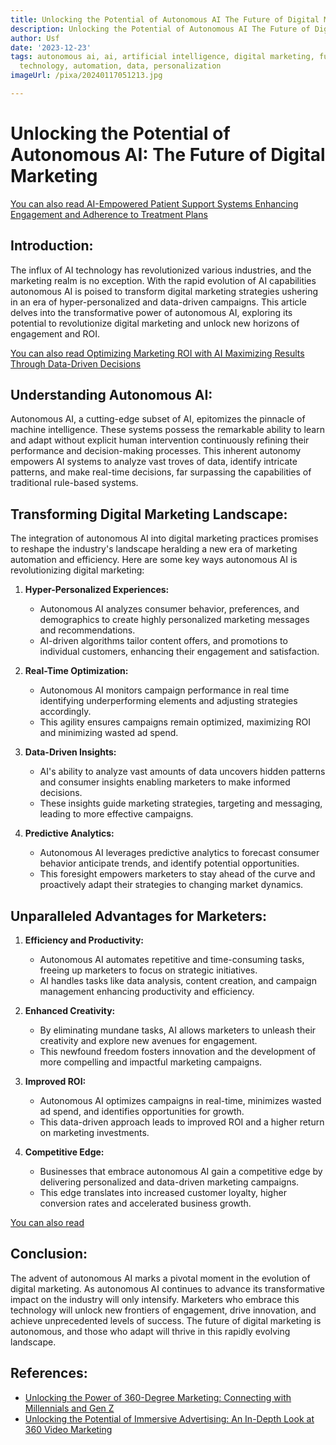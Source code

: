 ```yaml
---
title: Unlocking the Potential of Autonomous AI The Future of Digital Marketing
description: Unlocking the Potential of Autonomous AI The Future of Digital Marketing
author: Usf
date: '2023-12-23'
tags: autonomous ai, ai, artificial intelligence, digital marketing, future, potential,
  technology, automation, data, personalization
imageUrl: /pixa/20240117051213.jpg

---
```

# Unlocking the Potential of Autonomous AI: The Future of Digital Marketing

[You can also read AI-Empowered Patient Support Systems Enhancing Engagement and Adherence to Treatment Plans](AI-Empowered%20Patient%20Support%20Systems%20Enhancing%20Engagement%20and%20Adherence%20to%20Treatment%20Plans)


## Introduction:

The influx of AI  technology has revolutionized  various industries, and the marketing realm is no exception. With the rapid evolution  of AI capabilities autonomous AI is poised to transform digital marketing strategies  ushering in an era of hyper-personalized and  data-driven campaigns. This article delves into the transformative power of autonomous AI, exploring its potential to revolutionize  digital marketing and unlock new horizons of  engagement and ROI.

[You can also read Optimizing Marketing ROI with AI Maximizing Results  Through Data-Driven  Decisions](Optimizing%20Marketing%20ROI%20with%20AI%20Maximizing%20Results%20Through%20Data-Driven%20Decisions)


## Understanding Autonomous AI:

Autonomous AI, a cutting-edge subset of AI, epitomizes  the pinnacle of  machine intelligence. These systems possess the remarkable  ability to learn and adapt without explicit human intervention continuously refining  their performance and decision-making processes. This inherent autonomy empowers AI systems to analyze vast troves of data, identify  intricate patterns,  and make real-time decisions, far  surpassing the capabilities of traditional rule-based systems.

##  Transforming Digital Marketing  Landscape:

The integration of  autonomous  AI  into  digital marketing practices promises to reshape the industry's  landscape heralding a  new era of marketing automation and efficiency. Here are some key ways autonomous  AI is revolutionizing digital marketing:

1. **Hyper-Personalized Experiences:**
   - Autonomous  AI analyzes consumer behavior,  preferences, and demographics to create highly personalized marketing messages and recommendations.
   - AI-driven algorithms tailor content offers, and promotions to individual customers, enhancing their engagement and satisfaction.

2. **Real-Time Optimization:**
   - Autonomous AI monitors campaign performance  in real  time identifying underperforming elements and  adjusting  strategies accordingly.
   - This  agility ensures campaigns remain optimized, maximizing ROI  and  minimizing wasted ad spend.

3. **Data-Driven Insights:**
   -  AI's ability to analyze vast amounts of data uncovers hidden patterns and consumer insights enabling marketers to make informed decisions.
   - These insights guide marketing strategies, targeting and messaging, leading to  more effective  campaigns.

4. **Predictive Analytics:**
   - Autonomous AI leverages predictive analytics to forecast  consumer behavior anticipate trends,  and identify potential opportunities.
   - This foresight empowers marketers to stay ahead of the curve and proactively adapt their strategies to changing market dynamics.

## Unparalleled Advantages for Marketers:

1. **Efficiency and Productivity:**
   -  Autonomous AI automates repetitive and time-consuming tasks, freeing up marketers to focus on strategic initiatives.
    - AI handles tasks like data analysis, content creation, and campaign management enhancing  productivity and efficiency.

2. **Enhanced Creativity:**
   - By eliminating mundane tasks, AI allows marketers to unleash their creativity and explore new avenues for engagement.
   - This newfound freedom fosters innovation  and the development of more compelling and impactful marketing  campaigns.

3. **Improved ROI:**
    - Autonomous AI optimizes campaigns in real-time,  minimizes wasted ad spend, and identifies opportunities for growth.
   -  This data-driven approach  leads to improved ROI and a higher return on  marketing investments.

4. **Competitive Edge:**
   - Businesses that embrace autonomous AI gain a competitive edge by delivering personalized and data-driven marketing campaigns.
   -  This edge translates into increased customer loyalty, higher conversion rates and accelerated business growth.

[You  can also read ]()


## Conclusion:

The advent of autonomous  AI marks  a  pivotal moment  in the evolution of  digital marketing. As autonomous AI continues to advance its transformative impact on  the industry will only intensify.  Marketers who embrace this technology will unlock new frontiers of engagement, drive innovation, and achieve unprecedented levels of success. The future of  digital marketing is autonomous, and those who adapt will thrive in this rapidly evolving landscape.

## References:
- [Unlocking the Power of 360-Degree Marketing: Connecting with Millennials and Gen Z](https://www.linkedin.com/pulse/unlocking-power-360-degree-marketing-connecting-gen-z-jayanth-varma)
- [Unlocking the Potential of Immersive Advertising: An In-Depth Look at 360 Video Marketing](https://www.mediummultimedia.com/en/marketing-usa/what-is-360-video-marketing/)
